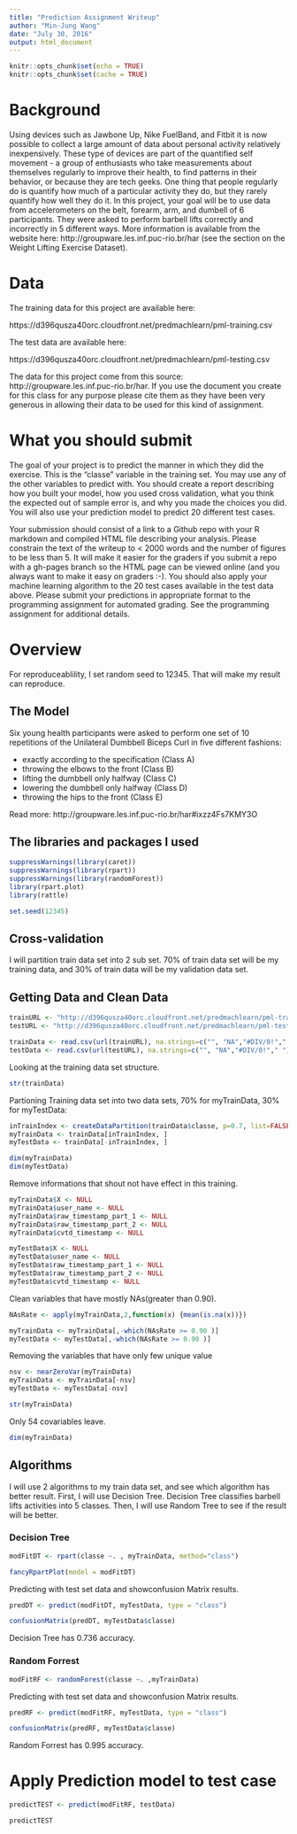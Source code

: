 ```yaml
---
title: "Prediction Assignment Writeup"
author: "Min-Jung Wang"
date: "July 30, 2016"
output: html_document
---
```


```r
knitr::opts_chunk$set(echo = TRUE)
knitr::opts_chunk$set(cache = TRUE)
```

# Background

Using devices such as Jawbone Up, Nike FuelBand, and Fitbit it is now possible to collect a large amount of data about personal activity relatively inexpensively. These type of devices are part of the quantified self movement - a group of enthusiasts who take measurements about themselves regularly to improve their health, to find patterns in their behavior, or because they are tech geeks. One thing that people regularly do is quantify how much of a particular activity they do, but they rarely quantify how well they do it. In this project, your goal will be to use data from accelerometers on the belt, forearm, arm, and dumbell of 6 participants. They were asked to perform barbell lifts correctly and incorrectly in 5 different ways. More information is available from the website here: http://groupware.les.inf.puc-rio.br/har (see the section on the Weight Lifting Exercise Dataset).

# Data

The training data for this project are available here:

https://d396qusza40orc.cloudfront.net/predmachlearn/pml-training.csv

The test data are available here:

https://d396qusza40orc.cloudfront.net/predmachlearn/pml-testing.csv

The data for this project come from this source: http://groupware.les.inf.puc-rio.br/har. If you use the document you create for this class for any purpose please cite them as they have been very generous in allowing their data to be used for this kind of assignment.

# What you should submit

The goal of your project is to predict the manner in which they did the exercise. This is the "classe" variable in the training set. You may use any of the other variables to predict with. You should create a report describing how you built your model, how you used cross validation, what you think the expected out of sample error is, and why you made the choices you did. You will also use your prediction model to predict 20 different test cases.

Your submission should consist of a link to a Github repo with your R markdown and compiled HTML file describing your analysis. Please constrain the text of the writeup to < 2000 words and the number of figures to be less than 5. It will make it easier for the graders if you submit a repo with a gh-pages branch so the HTML page can be viewed online (and you always want to make it easy on graders :-). You should also apply your machine learning algorithm to the 20 test cases available in the test data above. Please submit your predictions in appropriate format to the programming assignment for automated grading. See the programming assignment for additional details.

# Overview

For reproduceablility, I set random seed to 12345. That will make my result can reproduce.

## The Model

Six young health participants were asked to perform one set of 10 repetitions of the Unilateral Dumbbell Biceps Curl in five different fashions:

 - exactly according to the specification (Class A) 
 - throwing the elbows to the front (Class B) 
 - lifting the dumbbell only halfway (Class C) 
 - lowering the dumbbell only halfway (Class D) 
 - throwing the hips to the front (Class E)

Read more: http://groupware.les.inf.puc-rio.br/har#ixzz4Fs7KMY3O

## The libraries and packages I used
```r

suppressWarnings(library(caret))
suppressWarnings(library(rpart))
suppressWarnings(library(randomForest))
library(rpart.plot)
library(rattle)

set.seed(12345)

```

## Cross-validation

I will partition train data set into 2 sub set. 70% of train data set will be my training data, and 30% of train data will be my validation data set.

## Getting Data and Clean Data

```r

trainURL <- "http://d396qusza40orc.cloudfront.net/predmachlearn/pml-training.csv"
testURL <- "http://d396qusza40orc.cloudfront.net/predmachlearn/pml-testing.csv"

trainData <- read.csv(url(trainURL), na.strings=c("", "NA","#DIV/0!"," "))
testData <- read.csv(url(testURL), na.strings=c("", "NA","#DIV/0!"," "))


```

Looking at the training data set structure.

```r

str(trainData)

```

Partioning Training data set into two data sets, 70% for myTrainData, 30% for myTestData:

```r

inTrainIndex <- createDataPartition(trainData$classe, p=0.7, list=FALSE)
myTrainData <- trainData[inTrainIndex, ]
myTestData <- trainData[-inTrainIndex, ]

dim(myTrainData)
dim(myTestData)

```

Remove informations that shout not have effect in this training.

```r

myTrainData$X <- NULL
myTrainData$user_name <- NULL
myTrainData$raw_timestamp_part_1 <- NULL
myTrainData$raw_timestamp_part_2 <- NULL
myTrainData$cvtd_timestamp <- NULL

myTestData$X <- NULL
myTestData$user_name <- NULL
myTestData$raw_timestamp_part_1 <- NULL
myTestData$raw_timestamp_part_2 <- NULL
myTestData$cvtd_timestamp <- NULL


```

Clean variables that have mostly NAs(greater than 0.90).

```r

NAsRate <- apply(myTrainData,2,function(x) {mean(is.na(x))})

myTrainData <- myTrainData[,-which(NAsRate >= 0.90 )]
myTestData <- myTestData[,-which(NAsRate >= 0.90 )]


```

Removing the variables that have only few unique value

```r

nsv <- nearZeroVar(myTrainData)
myTrainData <- myTrainData[-nsv]
myTestData <- myTestData[-nsv]

str(myTrainData)

```


Only 54 covariables leave.

```r

dim(myTrainData)

```


## Algorithms

I will use 2 algorithms to my train data set, and see which algorithm has better result. 
First, I will use Decision Tree. Decision Tree classifies barbell lifts activities into 5 classes.
Then, I will use Random Tree to see if the result will be better.

### Decision Tree

```r

modFitDT <- rpart(classe ~. , myTrainData, method="class")

```


```r

fancyRpartPlot(model = modFitDT)

```

Predicting with test set data and showconfusion Matrix results.

```r

predDT <- predict(modFitDT, myTestData, type = "class")

confusionMatrix(predDT, myTestData$classe)


```
Decision Tree has 0.736 accuracy.

### Random Forrest

```r

modFitRF <- randomForest(classe ~. ,myTrainData)

```


Predicting with test set data and showconfusion Matrix results.

```r

predRF <- predict(modFitRF, myTestData, type = "class")

confusionMatrix(predRF, myTestData$classe)

```
Random Forrest has 0.995 accuracy.


# Apply Prediction model to test case

```r

predictTEST <- predict(modFitRF, testData)

predictTEST

```



